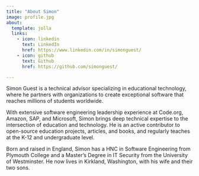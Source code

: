 ```yaml
---
title: "About Simon"
image: profile.jpg
about:
  template: jolla
  links:
    - icon: linkedin
      text: LinkedIn
      href: https://www.linkedin.com/in/simonguest/
    - icon: github
      text: Github
      href: https://github.com/simonguest/

---
```


Simon Guest is a technical advisor specializing in educational technology, where he partners with organizations to create exceptional software that reaches millions of students worldwide.

With extensive software engineering leadership experience at Code.org, Amazon, SAP, and Microsoft, Simon brings deep technical expertise to the intersection of education and technology. He is an active contributor to open-source education projects, articles, and books, and regularly teaches at the K-12 and undergraduate level.

Born and raised in England, Simon has a HNC in Software Engineering from Plymouth College and a Master's Degree in IT Security from the University of Westminster. He now lives in Kirkland, Washington, with his wife and their two sons.
